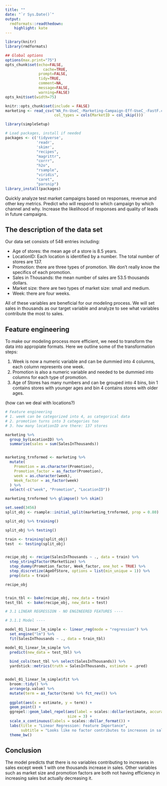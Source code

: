 ```yaml
---
title: ""
date: "`r Sys.Date()`"
output:
  rmdformats::readthedown:
    highlight: kate
---
```



```r
library(knitr)
library(rmdformats)

## Global options
options(max.print="75")
opts_chunk$set(echo=FALSE,
	             cache=TRUE,
               prompt=FALSE,
               tidy=TRUE,
               comment=NA,
               message=FALSE,
               warning=FALSE)
opts_knit$set(width=75)
```

```r
knitr::opts_chunk$set(include = FALSE)
marketing <- read_csv("WA_Fn-UseC_-Marketing-Campaign-Eff-UseC_-FastF.csv", 
                      col_types = cols(MarketID = col_skip()))

library(simpleSetup)

# Load packages, install if needed
packages <- c('tidyverse',
              'readr',
              'skimr',
              "recipes",
              "magrittr",
              "corrr",
              "h2o",
              "rsample",
              "viridis",
              "caret",
              "parsnip")
library_install(packages)
```

Quickly analyze test market campaigns based on responses, revenue and other key metrics. Predict who will respond to which campaign by which channel and why. Increase the likelihood of responses and quality of leads in future campaigns.

## The description of the data set

Our data set consists of 548 entries including:

* Age of stores: the mean age of a store is 8.5 years.
* LocationID: Each location is identified by a number. The total number of stores are 137.
* Promotion: there are three types of promotion. We don't really know the specifics of each promotion.
* Sales in Thousands: the mean number of sales are 53.5 thousands dollars.
* Market size: there are two types of market size: small and medium.
* Week: there are four weeks.

All of these variables are beneficial for our modeling process. We will set sales in thousands as our target variable and analyze to see what variables contribute the most to sales.


## Feature engineering

To make our modeling process more efficient, we need to transform the data into appropiate formats. Here we outline some of the transformation steps:

1. Week is now a numeric variable and can be dummied into 4 columns, each column represents one week.
2. Promotion is also a numeric variable and needed to be dummied into columns for each type of promotion.
3. Age of Stores has many numbers and can be grouped into 4 bins, bin 1 contains stores with younger ages and bin 4 contains stores with older ages.

(how can we deal with locations?)


```r



# Feature engineering
# 1. week can be categorized into 4, as categorical data
# 2. promotion turns into 3 categories too
# 3. how many locationID are there: 137 stores

marketing %>% 
  group_by(LocationID) %>% 
  summarise(sales = sum(SalesInThousands)) 


marketing_trnformed <- marketing %>%
  mutate(
    Promotion = as.character(Promotion),
    Promotion_factor = as_factor(Promotion),
    week = as.character(week),
    Week_factor = as_factor(week)
  ) %>% 
  select(-c("week", "Promotion", "LocationID"))

marketing_trnformed %>% glimpse() %>% skim() 

set.seed(3456)
split_obj <- rsample::initial_split(marketing_trnformed, prop = 0.80)

split_obj %>% training()

split_obj %>% testing() 

train <- training(split_obj)
test  <- testing(split_obj)


recipe_obj <- recipe(SalesInThousands ~ ., data = train) %>%
  step_string2factor(MarketSize) %>%
  step_dummy(Promotion_factor, Week_factor, one_hot = TRUE) %>% 
  step_discretize(AgeOfStore, options = list(min_unique = 1)) %>% 
  prep(data = train)

recipe_obj


train_tbl <- bake(recipe_obj, new_data = train)
test_tbl  <- bake(recipe_obj, new_data = test)

```


```r
# 3.1 LINEAR REGRESSION - NO ENGINEERED FEATURES ----

# 3.1.1 Model ----

model_01_linear_lm_simple <- linear_reg(mode = "regression") %>%
  set_engine("lm") %>%
  fit(SalesInThousands ~ ., data = train_tbl)

model_01_linear_lm_simple %>% 
  predict(new_data = test_tbl) %>%
  
  bind_cols(test_tbl %>% select(SalesInThousands)) %>%
  yardstick::metrics(truth = SalesInThousands, estimate = .pred)


model_01_linear_lm_simple$fit %>%
  broom::tidy() %>%
  arrange(p.value) %>%
  mutate(term = as_factor(term) %>% fct_rev()) %>%
  
  ggplot(aes(x = estimate, y = term)) +
  geom_point() +
  ggrepel::geom_label_repel(aes(label = scales::dollar(estimate, accuracy = 1)),
                            size = 3) +
  scale_x_continuous(labels = scales::dollar_format()) +
  labs(title = "Linear Regression: Feature Importance",
       subtitle = "Looks like no factor contributes to increases in sales") +
  theme_bw()
```

## Conclusion

The model predicts that there is no variables contributing to increases in sales except week 1 with one thousands increase in sales. Other variables such as market size and promotion factors are both not having efficiency in increasing sales but actually decreasing it. 

